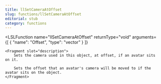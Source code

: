 ```yaml
---
title: llSetCameraAtOffset
slug: functions/llSetCameraAtOffset
editorial: stub
category: functions
---
```


<LSLFunction
	name="llSetCameraAtOffset"
	returnType="void"
	arguments={[
	{
		"name": "Offset",
		"type": "vector"
	}
]}
>
	<Fragment slot="description">
		Sets the camera used in this object, at offset, if an avatar sits on it.
		
		Sets the offset that an avatar's camera will be moved to if the avatar sits on the object.
	</Fragment>
</LSLFunction>
